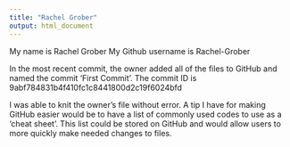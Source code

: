 ```yaml
---
title: "Rachel Grober"
output: html_document
---
```


My name is Rachel Grober
My Github username is Rachel-Grober

In the most recent commit, the owner added all of the files to GitHub and named the commit 'First Commit'. The commit ID is 9abf784831b4f410fc1c8441800d2c19f6024bfd 

I was able to knit the owner's file without error. A tip I have for making GitHub easier would be to have a list of commonly used codes to use as a 'cheat sheet'. This list could be stored on GitHub and would allow users to more quickly make needed changes to files.